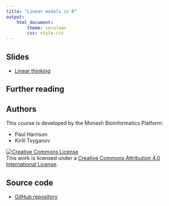 ```yaml
---
title: "Linear models in R"
output: 
    html_document:
        theme: cerulean
        css: style.css
---
```


## Slides

* [Linear thinking](slides/linear_thinking.html)

## Further reading



## Authors

This course is developed by the Monash Bioinformatics Platform:

* Paul Harrison
* Kirill Tsyganov

<a rel="license" href="http://creativecommons.org/licenses/by/4.0/"><img alt="Creative Commons License" style="border-width:0" src="figures/CC-BY.png" /></a><br />This work is licensed under a <a rel="license" href="http://creativecommons.org/licenses/by/4.0/">Creative Commons Attribution 4.0 International License</a>.

## Source code

* [GitHub repository](https://github.com/MonashBioinformaticsPlatform/r-more)

